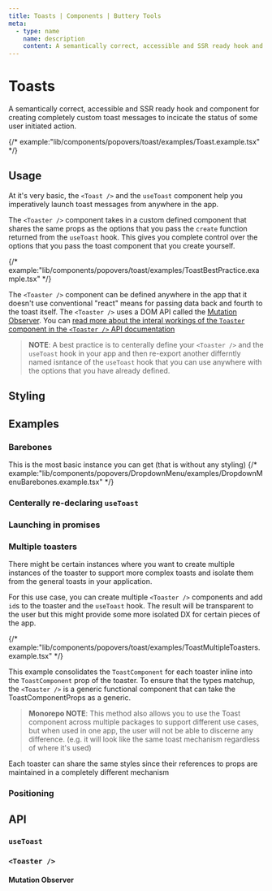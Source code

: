 ```yaml
---
title: Toasts | Components | Buttery Tools
meta:
  - type: name
    name: description
    content: A semantically correct, accessible and SSR ready hook and component for creating completely custom toast messages to incicate the status of some user initiated action.
---
```


# Toasts

A semantically correct, accessible and SSR ready hook and component
for creating completely custom toast messages to incicate the status
of some user initiated action.

{/* example:"lib/components/popovers/toast/examples/Toast.example.tsx" */}

## Usage

At it's very basic, the `<Toast />` and the `useToast` component help you
imperatively launch toast messages from anywhere in the app.

The `<Toaster />` component takes in a custom defined component that shares the
same props as the options that you pass the `create` function returned from
the `useToast` hook. This gives you complete control over the options that
you pass the toast component that you create yourself.

{/* example:"lib/components/popovers/toast/examples/ToastBestPractice.example.tsx" */}

The `<Toaster />` component can be defined anywhere in the app that it doesn't use
conventional "react" means for passing data back and fourth to the toast itself. The
`<Toaster />` uses a DOM API called the [Mutation Observer](https://developer.mozilla.org/en-US/docs/Web/API/MutationObserver).
You can [read more about the interal workings of the `Toaster` component in the `<Toaster />` API
documentation](#toaster-)

> **NOTE**: A best practice is to centerally define your `<Toaster />` and the `useToast`
> hook in your app and then re-export another differntly named isntance of the `useToast` hook
> that you can use anywhere with the options that you have already defined.

## Styling

## Examples

### Barebones

This is the most basic instance you can get (that is without any styling)
{/* example:"lib/components/popovers/DropdownMenu/examples/DropdownMenuBarebones.example.tsx" */}

### Centerally re-declaring `useToast`

### Launching in promises

### Multiple toasters

There might be certain instances where you want to create multiple instances of
the toaster to support more complex toasts and isolate them from the general toasts
in your application.

For this use case, you can create multiple `<Toaster />` components and add `id`s to
the toaster and the `useToast` hook. The result will be transparent to the user but
this might provide some more isolated DX for certain pieces of the app.

{/* example:"lib/components/popovers/toast/examples/ToastMultipleToasters.example.tsx" */}

This example consolidates the `ToastComponent` for each toaster inline into the `ToastComponent`
prop of the toaster. To ensure that the types matchup, the `<Toaster />` is a generic functional
component that can take the ToastComponentProps as a generic.

> **Monorepo NOTE**: This method also allows you to use the Toast component across multiple
> packages to support different use cases, but when used in one app, the user will not be able
> to discerne any difference. (e.g. it will look like the same toast mechanism regardless
> of where it's used)

Each toaster can share the same styles since their references to props are maintained
in a completely different mechanism

### Positioning

## API

### `useToast`

### `<Toaster />`

#### Mutation Observer
